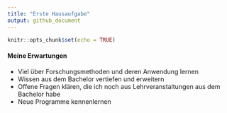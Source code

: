 ```yaml
---
title: "Erste Hausaufgabe"
output: github_document
---
```


```r
knitr::opts_chunk$set(echo = TRUE)
```

#### Meine Erwartungen
* Viel über Forschungsmethoden und deren Anwendung lernen
* Wissen aus dem Bachelor vertiefen und erweitern
* Offene Fragen klären, die ich noch aus Lehrveranstaltungen aus dem Bachelor habe
* Neue Programme kennenlernen